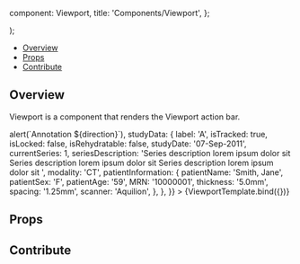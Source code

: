 

  component: Viewport,
  title: 'Components/Viewport',
};

<Meta
  title="Components/Viewport"
  component={Viewport}
/>

  <div className="bg-main-light h-40">
    <Viewport {...args} />
  </div>
);

<Heading
  title="Viewport"
  componentRelativePath="Viewport/Viewport.tsx"
/>

- [Overview](#overview)
- [Props](#props)
- [Contribute](#contribute)

## Overview

Viewport is a component that renders the Viewport action bar.

<Canvas>
  <Story
    name="Overview"
    args={{
      viewportIndex: 0,
      onArrowsClick: direction => alert(`Annotation ${direction}`),
      studyData: {
        label: 'A',
        isTracked: true,
        isLocked: false,
        isRehydratable: false,
        studyDate: '07-Sep-2011',
        currentSeries: 1,
        seriesDescription:
          'Series description lorem ipsum dolor sit Series description lorem ipsum dolor sit Series description lorem ipsum dolor sit ',
        modality: 'CT',
        patientInformation: {
          patientName: 'Smith, Jane',
          patientSex: 'F',
          patientAge: '59',
          MRN: '10000001',
          thickness: '5.0mm',
          spacing: '1.25mm',
          scanner: 'Aquilion',
        },
      },
    }}
  >
    {ViewportTemplate.bind({})}
  </Story>
</Canvas>

## Props

<ArgsTable of={Viewport} />

## Contribute

<Footer componentRelativePath="Viewport/__stories__/Viewport.stories.mdx" />
